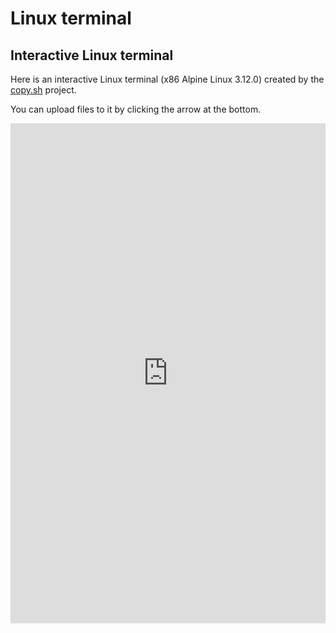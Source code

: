 # Linux terminal

## Interactive Linux terminal

Here is an interactive Linux terminal (x86 Alpine Linux 3.12.0) created by the [copy.sh](http://copy.sh/v86/) project. 

You can upload files to it by clicking the arrow at the bottom.

```{=html}
<iframe width="100%" height="800" src="https://bellard.org/jslinux/vm.html?url=alpine-x86.cfg&mem=192" allowfullscreen scrolling="yes" class="iframe-class" frameborder="0"></iframe>
```

